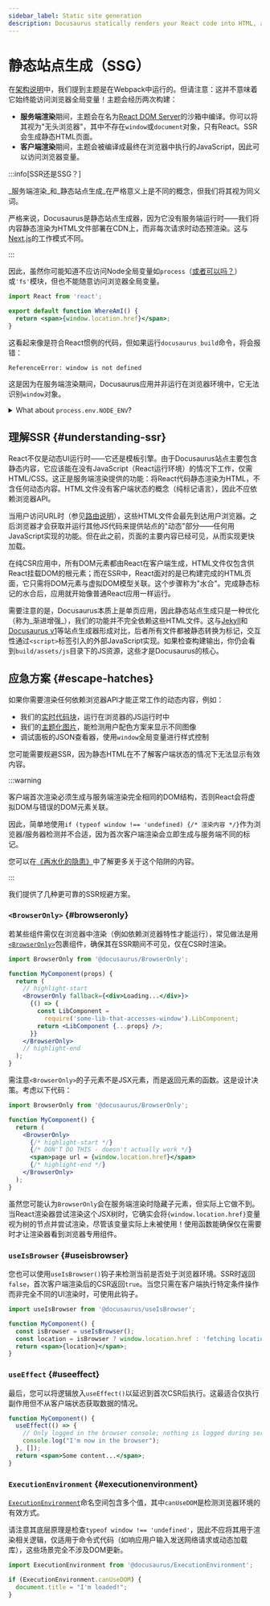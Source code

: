 ```yaml
---
sidebar_label: Static site generation
description: Docusaurus statically renders your React code into HTML, allowing faster load speed and better SEO.
---
```


# 静态站点生成（SSG）

在[架构说明](architecture.mdx)中，我们提到主题是在Webpack中运行的。但请注意：这并不意味着它始终能访问浏览器全局变量！主题会经历两次构建：

- **服务端渲染**期间，主题会在名为[React DOM Server](https://reactjs.org/docs/react-dom-server.html)的沙箱中编译。你可以将其视为"无头浏览器"，其中不存在`window`或`document`对象，只有React。SSR会生成静态HTML页面。
- **客户端渲染**期间，主题会被编译成最终在浏览器中执行的JavaScript，因此可以访问浏览器变量。

:::info[SSR还是SSG？]

_服务端渲染_和_静态站点生成_在严格意义上是不同的概念，但我们将其视为同义词。

严格来说，Docusaurus是静态站点生成器，因为它没有服务端运行时——我们将内容静态渲染为HTML文件部署在CDN上，而非每次请求时动态预渲染。这与[Next.js](https://nextjs.org/)的工作模式不同。

:::

因此，虽然你可能知道不应访问Node全局变量如`process`（[或者可以吗？](#node-env)）或`'fs'`模块，但也不能随意访问浏览器全局变量。

```jsx
import React from 'react';

export default function WhereAmI() {
  return <span>{window.location.href}</span>;
}
```

这看起来像是符合React惯例的代码，但如果运行`docusaurus build`命令，将会报错：

```
ReferenceError: window is not defined
```

这是因为在服务端渲染期间，Docusaurus应用并非运行在浏览器环境中，它无法识别`window`对象。

<details id="node-env">
<summary>What about <code>process.env.NODE_ENV</code>?</summary>

One exception to the "no Node globals" rule is `process.env.NODE_ENV`. In fact, you can use it in React, because Webpack injects this variable as a global:

```jsx
import React from 'react';

export default function expensiveComp() {
  if (process.env.NODE_ENV === 'development') {
    return <>This component is not shown in development</>;
  }
  const res = someExpensiveOperationThatLastsALongTime();
  return <>{res}</>;
}
```

During Webpack build, the `process.env.NODE_ENV` will be replaced with the value, either `'development'` or `'production'`. You will then get different build results after dead code elimination:


<Tabs>
<TabItem value="Development">

```diff
import React from 'react';

export default function expensiveComp() {
  // highlight-next-line
  if ('development' === 'development') {
+   return <>This component is not shown in development</>;
  }
- const res = someExpensiveOperationThatLastsALongTime();
- return <>{res}</>;
}
```

</TabItem>
<TabItem value="Production">

```diff
import React from 'react';

export default function expensiveComp() {
  // highlight-next-line
- if ('production' === 'development') {
-   return <>This component is not shown in development</>;
- }
+ const res = someExpensiveOperationThatLastsALongTime();
+ return <>{res}</>;
}
```

</TabItem>
</Tabs>
</details>

## 理解SSR {#understanding-ssr}

React不仅是动态UI运行时——它还是模板引擎。由于Docusaurus站点主要包含静态内容，它应该能在没有JavaScript（React运行环境）的情况下工作，仅需HTML/CSS。这正是服务端渲染提供的功能：将React代码静态渲染为HTML，不含任何动态内容。HTML文件没有客户端状态的概念（纯标记语言），因此不应依赖浏览器API。

当用户访问URL时（参见[路由说明](routing.mdx)），这些HTML文件会最先到达用户浏览器。之后浏览器才会获取并运行其他JS代码来提供站点的"动态"部分——任何用JavaScript实现的功能。但在此之前，页面的主要内容已经可见，从而实现更快加载。

在纯CSR应用中，所有DOM元素都由React在客户端生成，HTML文件仅包含供React挂载DOM的根元素；而在SSR中，React面对的是已构建完成的HTML页面，它只需将DOM元素与虚拟DOM模型关联。这个步骤称为"水合"。完成静态标记的水合后，应用就开始像普通React应用一样运行。

需要注意的是，Docusaurus本质上是单页应用，因此静态站点生成只是一种优化（称为_渐进增强_），我们的功能并不完全依赖这些HTML文件。这与[Jekyll](https://jekyllrb.com/)和[Docusaurus v1](https://v1.docusaurus.io/)等站点生成器形成对比，后者所有文件都被静态转换为标记，交互性通过`<script>`标签引入的外部JavaScript实现。如果检查构建输出，你仍会看到`build/assets/js`目录下的JS资源，这些才是Docusaurus的核心。

## 应急方案 {#escape-hatches}

如果你需要渲染任何依赖浏览器API才能正常工作的动态内容，例如：

- 我们的[实时代码块](../guides/markdown-features/markdown-features-code-blocks.mdx#interactive-code-editor)，运行在浏览器的JS运行时中
- 我们的[主题化图片](../guides/markdown-features/markdown-features-assets.mdx#themed-images)，能检测用户配色方案来显示不同图像
- 调试面板的JSON查看器，使用`window`全局变量进行样式控制

您可能需要规避SSR，因为静态HTML在不了解客户端状态的情况下无法显示有效内容。

:::warning

客户端首次渲染必须生成与服务端渲染完全相同的DOM结构，否则React会将虚拟DOM与错误的DOM元素关联。

因此，简单地使用`if (typeof window !== 'undefined) {/* 渲染内容 */}`作为浏览器/服务器检测并不合适，因为首次客户端渲染会立即生成与服务端不同的标记。

您可以在[《再水化的隐患》](https://www.joshwcomeau.com/react/the-perils-of-rehydration/)中了解更多关于这个陷阱的内容。

:::

我们提供了几种更可靠的SSR规避方案。

### `<BrowserOnly>` {#browseronly}

若某些组件需仅在浏览器中渲染（例如依赖浏览器特性才能运行），常见做法是用[`<BrowserOnly>`](../docusaurus-core.mdx#browseronly)包裹组件，确保其在SSR期间不可见，仅在CSR时渲染。

```jsx
import BrowserOnly from '@docusaurus/BrowserOnly';

function MyComponent(props) {
  return (
    // highlight-start
    <BrowserOnly fallback={<div>Loading...</div>}>
      {() => {
        const LibComponent =
          require('some-lib-that-accesses-window').LibComponent;
        return <LibComponent {...props} />;
      }}
    </BrowserOnly>
    // highlight-end
  );
}
```

需注意`<BrowserOnly>`的子元素不是JSX元素，而是返回元素的函数。这是设计决策。考虑以下代码：

```jsx
import BrowserOnly from '@docusaurus/BrowserOnly';

function MyComponent() {
  return (
    <BrowserOnly>
      {/* highlight-start */}
      {/* DON'T DO THIS - doesn't actually work */}
      <span>page url = {window.location.href}</span>
      {/* highlight-end */}
    </BrowserOnly>
  );
}
```

虽然您可能认为`BrowserOnly`会在服务端渲染时隐藏子元素，但实际上它做不到。当React渲染器尝试渲染这个JSX树时，它确实会将`{window.location.href}`变量视为树的节点并尝试渲染，尽管该变量实际上未被使用！使用函数能确保仅在需要时才让渲染器看到浏览器专用组件。

### `useIsBrowser` {#useisbrowser}

您也可以使用`useIsBrowser()`钩子来检测当前是否处于浏览器环境。SSR时返回`false`，首次客户端渲染后的CSR返回`true`。当您只需在客户端执行特定条件操作而非完全不同的UI渲染时，可使用此钩子。

```jsx
import useIsBrowser from '@docusaurus/useIsBrowser';

function MyComponent() {
  const isBrowser = useIsBrowser();
  const location = isBrowser ? window.location.href : 'fetching location...';
  return <span>{location}</span>;
}
```

### `useEffect` {#useeffect}

最后，您可以将逻辑放入`useEffect()`以延迟到首次CSR后执行。这最适合仅执行副作用但不从客户端状态获取数据的情况。

```jsx
function MyComponent() {
  useEffect(() => {
    // Only logged in the browser console; nothing is logged during server-side rendering
    console.log("I'm now in the browser");
  }, []);
  return <span>Some content...</span>;
}
```

### `ExecutionEnvironment` {#executionenvironment}

[`ExecutionEnvironment`](../docusaurus-core.mdx#executionenvironment)命名空间包含多个值，其中`canUseDOM`是检测浏览器环境的有效方式。

请注意其底层原理是检查`typeof window !== 'undefined'`，因此不应将其用于渲染相关逻辑，仅适用于命令式代码（如响应用户输入发送网络请求或动态加载库），这些场景完全不涉及DOM更新。

```js title="a-client-module.js"
import ExecutionEnvironment from '@docusaurus/ExecutionEnvironment';

if (ExecutionEnvironment.canUseDOM) {
  document.title = "I'm loaded!";
}
```
